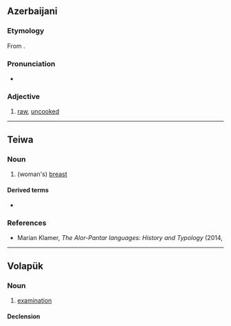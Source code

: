 {{also|xăm}}

==Azerbaijani==

===Etymology===
From {{bor|az|fa|خام|tr=xâm}}. 

===Pronunciation===
* {{IPA|[χɑm]|lang=az}}

===Adjective===
{{az-adj}}
# [[raw]], [[uncooked]]
#: {{syn|az|çiy}}

----

==Teiwa==

===Noun===
{{head|twe|noun}}

# (woman's) [[breast]]

====Derived terms====
* {{l|twe|xam yir}}

===References===
* Marian Klamer, ''The Alor-Pantar languages: History and Typology'' (2014, {{ISBN|3944675487}}

----

==Volapük==

===Noun===
{{vo-noun}}

# [[examination]]

====Declension====
{{vo-decl-noun}}
